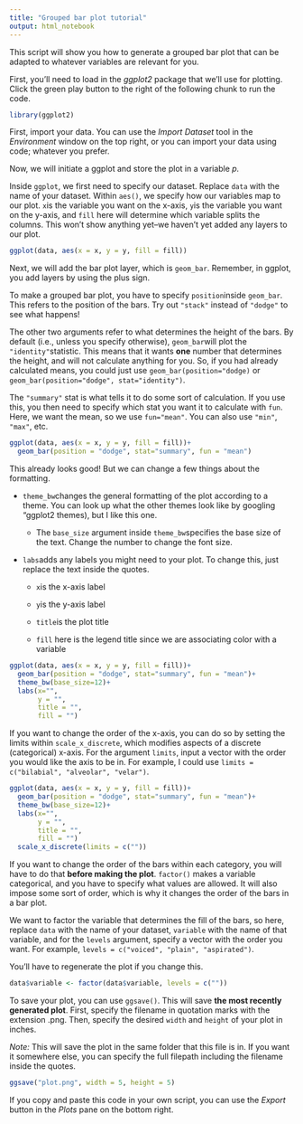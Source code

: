 ```yaml
---
title: "Grouped bar plot tutorial"
output: html_notebook
---
```


This script will show you how to generate a grouped bar plot that can be adapted to whatever variables are relevant for you.

First, you'll need to load in the *ggplot2* package that we'll use for plotting. Click the green play button to the right of the following chunk to run the code.

```r
library(ggplot2)
```

First, import your data. You can use the *Import Dataset* tool in the *Environment* window on the top right, or you can import your data using code; whatever you prefer.

Now, we will initiate a ggplot and store the plot in a variable *p.*

Inside `ggplot`, we first need to specify our dataset. Replace `data` with the name of your dataset. Within `aes()`, we specify how our variables map to our plot. `x`is the variable you want on the x-axis, `y`is the variable you want on the y-axis, and `fill` here will determine which variable splits the columns. This won't show anything yet--we haven't yet added any layers to our plot.

```r
ggplot(data, aes(x = x, y = y, fill = fill))
```

Next, we will add the bar plot layer, which is `geom_bar`. Remember, in ggplot, you add layers by using the plus sign.

To make a grouped bar plot, you have to specify `position`inside `geom_bar`*.* This refers to the position of the bars. Try out `"stack"` instead of `"dodge"` to see what happens!

The other two arguments refer to what determines the height of the bars. By default (i.e., unless you specify otherwise), `geom_bar`will plot the `"identity"`statistic. This means that it wants **one** number that determines the height, and will not calculate anything for you. So, if you had already calculated means, you could just use `geom_bar(position="dodge)` or `geom_bar(position="dodge", stat="identity")`.

The `"summary"` stat is what tells it to do some sort of calculation. If you use this, you then need to specify which stat you want it to calculate with `fun`. Here, we want the mean, so we use `fun="mean"`. You can also use `"min"`, `"max"`, etc.

```r
ggplot(data, aes(x = x, y = y, fill = fill))+
  geom_bar(position = "dodge", stat="summary", fun = "mean")
```

This already looks good! But we can change a few things about the formatting.

-   `theme_bw`changes the general formatting of the plot according to a theme. You can look up what the other themes look like by googling "ggplot2 themes), but I like this one.

    -   The `base_size` argument inside `theme_bw`specifies the base size of the text. Change the number to change the font size.

-   `labs`adds any labels you might need to your plot. To change this, just replace the text inside the quotes.

    -   `x`is the x-axis label

    -   `y`is the y-axis label

    -   `title`is the plot title

    -   `fill` here is the legend title since we are associating color with a variable

```r
ggplot(data, aes(x = x, y = y, fill = fill))+
  geom_bar(position = "dodge", stat="summary", fun = "mean")+
  theme_bw(base_size=12)+
  labs(x="",
       y = "",
       title = "",
       fill = "")
```

If you want to change the order of the x-axis, you can do so by setting the limits within `scale_x_discrete`, which modifies aspects of a discrete (categorical) x-axis. For the argument `limits`, input a vector with the order you would like the axis to be in. For example, I could use `limits = c("bilabial", "alveolar", "velar")`.

```r
ggplot(data, aes(x = x, y = y, fill = fill))+
  geom_bar(position = "dodge", stat="summary", fun = "mean")+
  theme_bw(base_size=12)+
  labs(x="",
       y = "",
       title = "",
       fill = "")
  scale_x_discrete(limits = c(""))
```

If you want to change the order of the bars within each category, you will have to do that **before making the plot**. `factor()` makes a variable categorical, and you have to specify what values are allowed. It will also impose some sort of order, which is why it changes the order of the bars in a bar plot.

We want to factor the variable that determines the fill of the bars, so here, replace `data` with the name of your dataset, `variable` with the name of that variable, and for the `levels` argument, specify a vector with the order you want. For example, `levels = c("voiced", "plain", "aspirated")`.

You'll have to regenerate the plot if you change this.

```r
data$variable <- factor(data$variable, levels = c(""))
```

To save your plot, you can use `ggsave()`. This will save **the most recently generated plot**. First, specify the filename in quotation marks with the extension .png. Then, specify the desired `width` and `height` of your plot in inches.

*Note:* This will save the plot in the same folder that this file is in. If you want it somewhere else, you can specify the full filepath including the filename inside the quotes.

```r
ggsave("plot.png", width = 5, height = 5)
```

If you copy and paste this code in your own script, you can use the *Export* button in the *Plots* pane on the bottom right.
